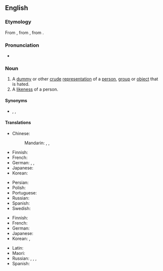 ==English==

===Etymology===
From {{etyl|fr|en}} {{m|fr|effigie}}, from {{etyl|la|en}} {{m|la|effigiēs||likeness, effigy}}, from {{m|la|effingō||represent, portray}}.

===Pronunciation===
* {{IPA|/ˈɛfədʒi/|lang=en}}

===Noun===
{{en-noun|effigies}}

# A [[dummy]] or other [[crude]] [[representation]] of a [[person]], [[group]] or [[object]] that is hated.
# A [[likeness]] of a person.

====Synonyms====
* {{sense|a likeness of a person}} {{l|en|figure}}, {{l|en|image}}, {{l|en|picture}}

====Translations====
{{trans-top|dummy or other crude representation}}
* Chinese:
*: Mandarin: {{t+|cmn|假人|tr=jiǎrén|sc=Hani}}, {{t+|cmn|雕像|tr=diāoxiàng|sc=Hani}}, {{t+|cmn|肖像|tr=xiàoxiàng|sc=Hani}}
* Finnish: {{t+|fi|nukke}}
* French: {{t+|fr|effigie|f}}
* German: {{t+|de|Abbild|n}}, {{t+|de|Bildnis|n}}, {{t+|de|Puppe|f}}
* Japanese: {{t+|ja|肖像|tr=しょうぞう, shōzō}}
* Korean: {{t+|ko|모형}}
{{trans-mid}}
* Persian: {{t+|fa|آدمک|tr=âdamak|sc=fa-Arab}}
* Polish: {{t+|pl|kukła|f}}
* Portuguese: {{t+|pt|efígie|f}}
* Russian: {{t+|ru|чу́чело|n}}
* Spanish: {{t+|es|efigie|f}}
* Swedish: {{t+|sv|avbildning}}
{{trans-bottom}}

{{trans-top|likeness of a person}}
* Finnish: {{t+|fi|kuva}}
* French: {{t+|fr|effigie|f}}
* German: {{t+|de|Bildnis|n}}
* Japanese: {{t|ja|画像|tr=がぞう, gazō}}
* Korean: {{t+|ko|초상|sc=Kore}}, {{t+|ko|화상|sc=Kore}}
{{trans-mid}}
* Latin: {{t|la|effigiēs|f}}
* Maori: {{t|mi|pakoko}}
* Russian: {{t+|ru|изображе́ние|n}}, {{t+|ru|карти́на|f}}, {{t+|ru|портре́т|m}}, {{qualifier|likeness}} {{t+|ru|схо́дство|n}}
* Spanish: {{t+|es|efigie|f}}
{{trans-bottom}}